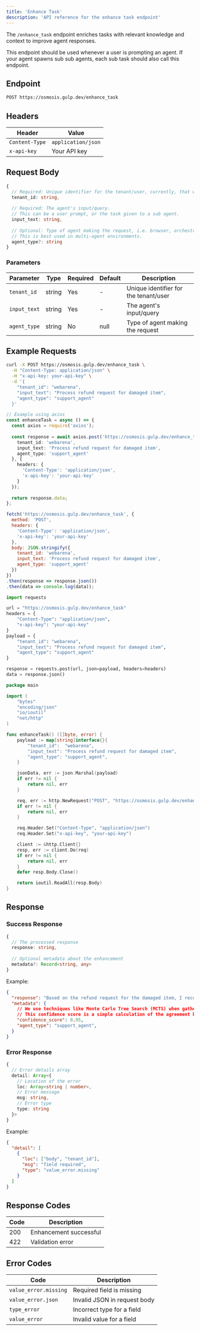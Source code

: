 ```yaml
---
title: 'Enhance Task'
description: 'API reference for the enhance task endpoint'
---
```


The `/enhance_task` endpoint enriches tasks with relevant knowledge and context to improve agent responses.

This endpoint should be used whenever a user is prompting an agent.
If your agent spawns sub sub agents, each sub task should also call this endpoint.

## Endpoint

```bash
POST https://osmosis.gulp.dev/enhance_task
```

## Headers

| Header | Value |
|--------|-------|
| `Content-Type` | `application/json` |
| `x-api-key` | Your API key |

## Request Body

```typescript
{
  // Required: Unique identifier for the tenant/user, currently, that would be your API key
  tenant_id: string,
  
  // Required: The agent's input/query.
  // This can be a user prompt, or the task given to a sub agent.
  input_text: string,
  
  // Optional: Type of agent making the request, i.e. browser, orchestrator, etc. 
  // This is best used in multi-agent environments.
  agent_type?: string
}
```

### Parameters

| Parameter | Type | Required | Default | Description |
|-----------|------|----------|---------|-------------|
| `tenant_id` | string | Yes | - | Unique identifier for the tenant/user |
| `input_text` | string | Yes | - | The agent's input/query |
| `agent_type` | string | No | null | Type of agent making the request |

## Example Requests

<CodeGroup>

```bash cURL
curl -X POST https://osmosis.gulp.dev/enhance_task \
  -H "Content-Type: application/json" \
  -H "x-api-key: your-api-key" \
  -d '{
    "tenant_id": "webarena",
    "input_text": "Process refund request for damaged item",
    "agent_type": "support_agent"
  }'
```

```typescript TypeScript
// Example using axios
const enhanceTask = async () => {
  const axios = require('axios');
  
  const response = await axios.post('https://osmosis.gulp.dev/enhance_task', {
    tenant_id: 'webarena',
    input_text: 'Process refund request for damaged item',
    agent_type: 'support_agent'
  }, {
    headers: {
      'Content-Type': 'application/json',
      'x-api-key': 'your-api-key'
    }
  });
  
  return response.data;
};
```

```javascript JavaScript
fetch('https://osmosis.gulp.dev/enhance_task', {
  method: 'POST',
  headers: {
    'Content-Type': 'application/json',
    'x-api-key': 'your-api-key'
  },
  body: JSON.stringify({
    tenant_id: 'webarena',
    input_text: 'Process refund request for damaged item',
    agent_type: 'support_agent'
  })
})
.then(response => response.json())
.then(data => console.log(data));
```

```python Python
import requests

url = "https://osmosis.gulp.dev/enhance_task"
headers = {
    "Content-Type": "application/json",
    "x-api-key": "your-api-key"
}
payload = {
    "tenant_id": "webarena",
    "input_text": "Process refund request for damaged item",
    "agent_type": "support_agent"
}

response = requests.post(url, json=payload, headers=headers)
data = response.json()
```

```go Go
package main

import (
    "bytes"
    "encoding/json"
    "io/ioutil"
    "net/http"
)

func enhanceTask() ([]byte, error) {
    payload := map[string]interface{}{
        "tenant_id":  "webarena",
        "input_text": "Process refund request for damaged item",
        "agent_type": "support_agent",
    }

    jsonData, err := json.Marshal(payload)
    if err != nil {
        return nil, err
    }

    req, err := http.NewRequest("POST", "https://osmosis.gulp.dev/enhance_task", bytes.NewBuffer(jsonData))
    if err != nil {
        return nil, err
    }

    req.Header.Set("Content-Type", "application/json")
    req.Header.Set("x-api-key", "your-api-key")

    client := &http.Client{}
    resp, err := client.Do(req)
    if err != nil {
        return nil, err
    }
    defer resp.Body.Close()

    return ioutil.ReadAll(resp.Body)
}
```

</CodeGroup>

## Response

### Success Response

```typescript
{
  // The processed response
  response: string,
  
  // Optional metadata about the enhancement
  metadata?: Record<string, any>
}
```

Example:

```json
{
  "response": "Based on the refund request for the damaged item, I recommend processing a full refund following standard support procedures for high-priority cases.",
  "metadata": {
    // We use techniques like Monte Carlo Tree Search (MCTS) when gathering recommendations.
    // This confidence score is a simple calculation of the agreement between branches.
    "confidence_score": 0.95,
    "agent_type": "support_agent",
  }
}
```

### Error Response

```typescript
{
  // Error details array
  detail: Array<{
    // Location of the error
    loc: Array<string | number>,
    // Error message
    msg: string,
    // Error type
    type: string
  }>
}
```

Example:

```json
{
  "detail": [
    {
      "loc": ["body", "tenant_id"],
      "msg": "field required",
      "type": "value_error.missing"
    }
  ]
}
```

## Response Codes

| Code | Description |
|------|-------------|
| 200 | Enhancement successful |
| 422 | Validation error |

## Error Codes

| Code | Description |
|------|-------------|
| `value_error.missing` | Required field is missing |
| `value_error.json` | Invalid JSON in request body |
| `type_error` | Incorrect type for a field |
| `value_error` | Invalid value for a field |